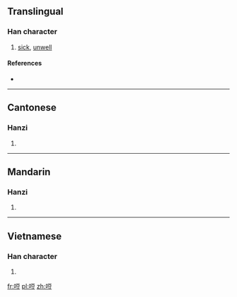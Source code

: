 ==Translingual==

===Han character===
{{Han char|rn=30|rad=口|as=07|sn=10|four=|canj=口一口廿 (RMRT)|ids=⿰[[口]][[豆]]}}

# {{context|Cantonese}} [[sick]], [[unwell]]

====References====
* {{Han ref|kx=0190.050|dkj=03638|hdz=10627.030|uh=54E3|ud=21731}}

----

==Cantonese==

===Hanzi===
{{yue-hanzi|jyut=dau6|y=dau6}}

# {{defn|lang=yue|sort=口07}}

----

==Mandarin==

===Hanzi===
{{cmn-hanzi|pin=[[pǒu]] ([[pou3]])|wg=p'ou<sup>3</sup>}}

# {{defn|lang=cmn|sort=口07}}

----

==Vietnamese==

===Han character===
{{vi-hantu|[[nhạu]]|rs=口07}}

# {{defn|lang=vi|sort=口07}}

[[fr:哣]]
[[pl:哣]]
[[zh:哣]]